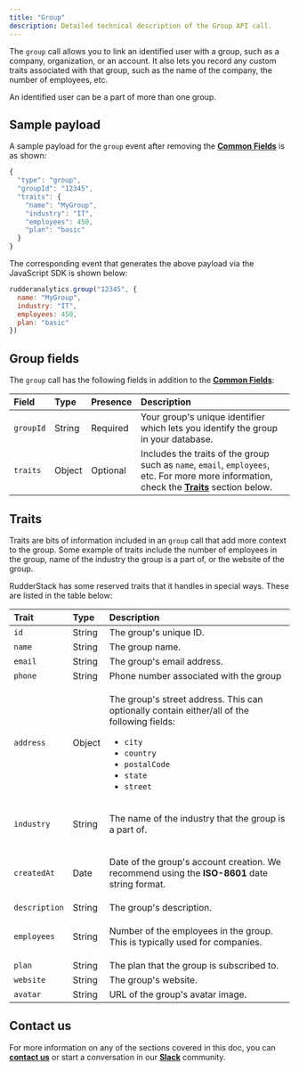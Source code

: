 ```yaml
---
title: "Group"
description: Detailed technical description of the Group API call.
---
```


The `group` call allows you to link an identified user with a group, such as a company, organization, or an account. It also lets you record any custom traits associated with that group, such as the name of the company, the number of employees, etc.

<div class="infoBlock">

An identified user can be a part of more than one group.
</div>

## Sample payload

A sample payload for the `group` event after removing the [**Common Fields**](https://rudderstack.com/docs/rudderstack-api/api-specification/rudderstack-spec/common-fields/) is as shown:

```javascript
{
  "type": "group",
  "groupId": "12345",
  "traits": {
    "name": "MyGroup",
    "industry": "IT",
    "employees": 450,
    "plan": "basic"
  }
}
```

The corresponding event that generates the above payload via the JavaScript SDK is shown below:

```javascript
rudderanalytics.group("12345", {
  name: "MyGroup",
  industry: "IT",
  employees: 450,
  plan: "basic"
})
```

## Group fields

The `group` call has the following fields in addition to the [**Common Fields**](https://rudderstack.com/docs/rudderstack-api/api-specification/rudderstack-spec/common-fields/):

| **Field** | **Type** | **Presence** | **Description**                                                                                                                            |
| :-------- | :------- | :----------- | :----------------------------------------------------------------------------------------------------------------------------------------- |
| `groupId` | String   | Required     | Your group's unique identifier which lets you identify the group in your database.                                                         |
| `traits`  | Object   | Optional     | Includes the traits of the group such as `name`, `email`, `employees`, etc. For more more information, check the [**Traits**](https://rudderstack.com/docs/rudderstack-api/api-specification/rudderstack-spec/group/#traits) section below. |

## Traits

Traits are bits of information included in an `group` call that add more context to the group. Some example of traits include the number of employees in the group, name of the industry the group is a part of, or the website of the group.

RudderStack has some reserved traits that it handles in special ways. These are listed in the table below:

<table>
  <thead>
    <tr>
      <th style="text-align:left">
        <b>Trait</b>
      </th>
      <th style="text-align:left">
        <b>Type</b>
      </th>
      <th style="text-align:left">
        <b>Description</b>
      </th>
    </tr>
  </thead>
  <tbody>
    <tr>
      <td style="text-align:left">
        <code class="inline-code">id</code>
      </td>
      <td style="text-align:left">String</td>
      <td style="text-align:left">The group's unique ID.</td>
    </tr>
    <tr>
      <td style="text-align:left">
        <code class="inline-code">name</code>
      </td>
      <td style="text-align:left">String</td>
      <td style="text-align:left">The group name.</td>
    </tr>
    <tr>
      <td style="text-align:left">
        <code class="inline-code">email</code>
      </td>
      <td style="text-align:left">String</td>
      <td style="text-align:left">The group's email address.</td>
    </tr>
    <tr>
      <td style="text-align:left">
        <code class="inline-code">phone</code>
      </td>
      <td style="text-align:left">String</td>
      <td style="text-align:left">Phone number associated with the group</td>
    </tr>
    <tr>
      <td style="text-align:left">
        <code class="inline-code">address</code>
      </td>
      <td style="text-align:left">Object</td>
      <td style="text-align:left">
        <p>The group's street address. This can optionally contain either/all of the following fields:</p>
        <ul>
          <li>
            <code class="inline-code">city</code>
          </li>
          <li>
            <code class="inline-code">country</code>
          </li>
          <li>
            <code class="inline-code">postalCode</code>
          </li>
          <li>
            <code class="inline-code">state</code>
          </li>
          <li>
            <code class="inline-code">street</code>
          </li>
        </ul>
      </td>
    </tr>
    <tr>
      <td style="text-align:left">
        <code class="inline-code">industry</code>
      </td>
      <td style="text-align:left">String</td>
      <td style="text-align:left">
        <p>The name of the industry that the group is a part of.</p>
      </td>
    </tr>
    <tr>
      <td style="text-align:left">
        <code class="inline-code">createdAt</code>
      </td>
      <td style="text-align:left">Date</td>
      <td style="text-align:left">
        <p>Date of the group's account creation. We recommend using the <b>ISO-8601</b> date string format.</p>
      </td>
    </tr>
    <tr>
      <td style="text-align:left">
        <code class="inline-code">description</code>
      </td>
      <td style="text-align:left">String</td>
      <td style="text-align:left">The group's description.</td>
    </tr>
    <tr>
      <td style="text-align:left">
        <code class="inline-code">employees</code>
      </td>
      <td style="text-align:left">String</td>
      <td style="text-align:left">
        <p>Number of the employees in the group. This is typically used for companies.</p>
      </td>
    </tr>
    <tr>
      <td style="text-align:left">
        <code class="inline-code">plan</code>
      </td>
      <td style="text-align:left">String</td>
      <td style="text-align:left">The plan that the group is subscribed to.</td>
    </tr>
    <tr>
      <td style="text-align:left">
        <code class="inline-code">website</code>
      </td>
      <td style="text-align:left">String</td>
      <td style="text-align:left">The group's website.</td>
    </tr>
    <tr>
      <td style="text-align:left">
        <code class="inline-code">avatar</code>
      </td>
      <td style="text-align:left">String</td>
      <td style="text-align:left">URL of the group's avatar image.</td>
    </tr>
  </tbody>
</table>

## Contact us

For more information on any of the sections covered in this doc, you can [**contact us**](mailto:%20docs@rudderstack.com) or start a conversation in our [**Slack**](https://rudderstack.com/join-rudderstack-slack-community) community.
